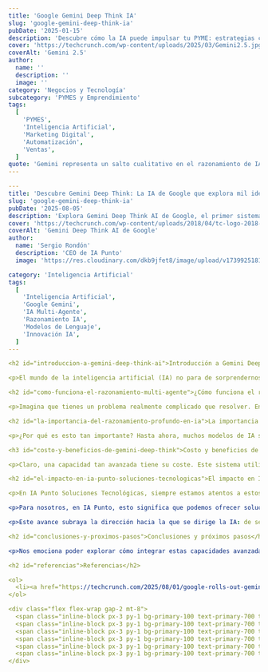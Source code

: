 ```yaml
---
title: 'Google Gemini Deep Think IA'
slug: 'google-gemini-deep-think-ia'
pubDate: '2025-01-15'
description: 'Descubre cómo la IA puede impulsar tu PYME: estrategias concretas de marketing, automatización y datos para aumentar ventas.'
cover: 'https://techcrunch.com/wp-content/uploads/2025/03/Gemini2.5.jpg?w=1024'
coverAlt: 'Gemini 2.5'
author:
  name: ''
  description: ''
  image: ''
category: 'Negocios y Tecnología'
subcategory: 'PYMES y Emprendimiento'
tags:
  [
    'PYMES',
    'Inteligencia Artificial',
    'Marketing Digital',
    'Automatización',
    'Ventas',
  ]
quote: 'Gemini representa un salto cualitativo en el razonamiento de IA. — Sergio Rondón'
---
```

```yaml
---
title: 'Descubre Gemini Deep Think: La IA de Google que explora mil ideas a la vez.'
slug: 'google-gemini-deep-think-ia'
pubDate: '2025-08-05'
description: 'Explora Gemini Deep Think AI de Google, el primer sistema multi-agente que revoluciona el razonamiento profundo, probando múltiples ideas en paralelo para soluciones complejas.'
cover: 'https://techcrunch.com/wp-content/uploads/2018/04/tc-logo-2018-square-reverse2x.png'
coverAlt: 'Gemini Deep Think AI de Google'
author:
  name: 'Sergio Rondón'
  description: 'CEO de IA Punto'
  image: 'https://res.cloudinary.com/dkb9jfet8/image/upload/v1739925181/sergio_gdcaeh.png'
category: 'Inteligencia Artificial'
tags:
  [
    'Inteligencia Artificial',
    'Google Gemini',
    'IA Multi-Agente',
    'Razonamiento IA',
    'Modelos de Lenguaje',
    'Innovación IA',
  ]
---

<h2 id="introduccion-a-gemini-deep-think-ai">Introducción a Gemini Deep Think AI</h2>

<p>El mundo de la inteligencia artificial (IA) no para de sorprendernos, ¿verdad? Cada día, parece que un nuevo avance redefine lo que creíamos posible. Pues bien, prepárate, porque Google ha dado un paso gigantesco con el lanzamiento de su modelo de razonamiento llamado <strong>Gemini Deep Think AI</strong>. Esto no es solo una mejora; es una forma completamente nueva de pensar para las máquinas.</p>

<h2 id="como-funciona-el-razonamiento-multi-agente">¿Cómo funciona el razonamiento multi-agente?</h2>

<p>Imagina que tienes un problema realmente complicado que resolver. En lugar de que una sola persona intente solucionarlo, contratas a un equipo de expertos, cada uno con una perspectiva diferente. Estos expertos se sientan juntos, lanzan ideas, debaten, exploran múltiples caminos a la vez y, al final, llegan a la solución más robusta y completa. Precisamente, así es como funciona Gemini Deep Think AI. Es el primer sistema de IA "multi-agente" disponible públicamente, lo que significa que no se trata de una única mente artificial, sino de varias "mentes" trabajando en paralelo, cada una probando distintas ideas y enfoques simultáneamente.</p>

<h2 id="la-importancia-del-razonamiento-profundo-en-ia">La importancia del razonamiento profundo en IA</h2>

<p>¿Por qué es esto tan importante? Hasta ahora, muchos modelos de IA son excelentes para recuperar información o para generar texto basándose en patrones que han aprendido. Pero cuando se trata de <strong>razonamiento profundo</strong>, de realmente "pensar" a través de un problema complejo que requiere lógica, deducción y la consideración de múltiples variables, ahí es donde la cosa se ponía interesante. Gemini Deep Think cambia las reglas del juego. Al permitir que su IA explore y pruebe múltiples ideas en paralelo, es capaz de producir respuestas mucho mejores, más precisas y, lo que es crucial, más razonadas. Es como si la IA pudiera tener una "sesión de lluvia de ideas" consigo misma, explorando todas las posibles soluciones antes de decidirse por la mejor.</p>

<h3 id="costo-y-beneficios-de-gemini-deep-think">Costo y beneficios de Gemini Deep Think</h3>

<p>Claro, una capacidad tan avanzada tiene su coste. Este sistema utiliza más recursos computacionales, es decir, más "cerebro" y "energía" para funcionar. Pero los resultados justifican con creces esta inversión. La calidad superior de las respuestas, la capacidad de abordar problemas que antes eran demasiado complejos para la IA, y la mayor fiabilidad de sus conclusiones, son un salto cualitativo enorme.</p>

<h2 id="el-impacto-en-ia-punto-soluciones-tecnologicas">El impacto en IA Punto Soluciones Tecnológicas</h2>

<p>En IA Punto Soluciones Tecnológicas, siempre estamos atentos a estos avances que redefinen lo que es posible con la inteligencia artificial. Entendemos que la capacidad de una IA para "pensar profundamente" y explorar múltiples soluciones en paralelo es un cambio de juego. Esto no solo mejora la precisión de las respuestas, sino que también abre la puerta a la resolución de desafíos que hasta ahora eran exclusivamente del dominio humano, como el diseño de sistemas complejos, la investigación científica avanzada o el análisis estratégico de negocios con múltiples variables interconectadas.</p>

<p>Para nosotros, en IA Punto, esto significa que podemos ofrecer soluciones aún más robustas y avanzadas. Imagina una IA que no solo te ayuda a automatizar tareas, sino que también te asiste en la toma de decisiones estratégicas, sopesando pros y contras de innumerables escenarios. O una IA que puede ayudarte a desarrollar nuevas ideas, explorando caminos que ni siquiera habías considerado. La promesa de Gemini Deep Think AI es precisamente esa: una IA que no solo obedece, sino que también razona y colabora de una manera mucho más sofisticada.</p>

<p>Este avance subraya la dirección hacia la que se dirige la IA: de ser una herramienta de automatización, a convertirse en una compañera inteligente capaz de abordar el pensamiento crítico y la resolución de problemas complejos. Esto es vital para cualquier organización que busque innovar y mantenerse a la vanguardia. Desde IA Punto, vemos esto no solo como un avance técnico, sino como una promesa para un futuro donde la IA es una compañera aún más capaz en la resolución de problemas, ayudándonos a superar barreras y alcanzar metas que antes parecían inalcanzables.</p>

<h2 id="conclusiones-y-proximos-pasos">Conclusiones y próximos pasos</h2>

<p>Nos emociona poder explorar cómo integrar estas capacidades avanzadas en las soluciones personalizadas que ofrecemos. Nuestro compromiso en IA Punto Soluciones Tecnológicas es precisamente ese: llevar estas innovaciones a nuestros clientes, transformando desafíos en oportunidades y ayudándoles a navegar el futuro con confianza, equipados con las herramientas de IA más punteras. Este tipo de tecnología no es solo ciencia ficción; está aquí, y estamos listos para ayudarte a aprovecharla.</p>

<h2 id="referencias">Referencias</h2>

<ol>
  <li><a href="https://techcrunch.com/2025/08/01/google-rolls-out-gemini-deep-think-ai-a-reasoning-model-that-tests-multiple-ideas-in-parallel/" target="_blank" rel="noopener noreferrer">TechCrunch: Google Rolls Out Gemini Deep Think AI</a></li>
</ol>

<div class="flex flex-wrap gap-2 mt-8">
  <span class="inline-block px-3 py-1 bg-primary-100 text-primary-700 text-xs font-semibold rounded-full shadow-sm">Inteligencia Artificial</span>
  <span class="inline-block px-3 py-1 bg-primary-100 text-primary-700 text-xs font-semibold rounded-full shadow-sm">Google Gemini</span>
  <span class="inline-block px-3 py-1 bg-primary-100 text-primary-700 text-xs font-semibold rounded-full shadow-sm">IA Multi-Agente</span>
  <span class="inline-block px-3 py-1 bg-primary-100 text-primary-700 text-xs font-semibold rounded-full shadow-sm">Razonamiento IA</span>
  <span class="inline-block px-3 py-1 bg-primary-100 text-primary-700 text-xs font-semibold rounded-full shadow-sm">Modelos de Lenguaje</span>
  <span class="inline-block px-3 py-1 bg-primary-100 text-primary-700 text-xs font-semibold rounded-full shadow-sm">Innovación IA</span>
</div>
```